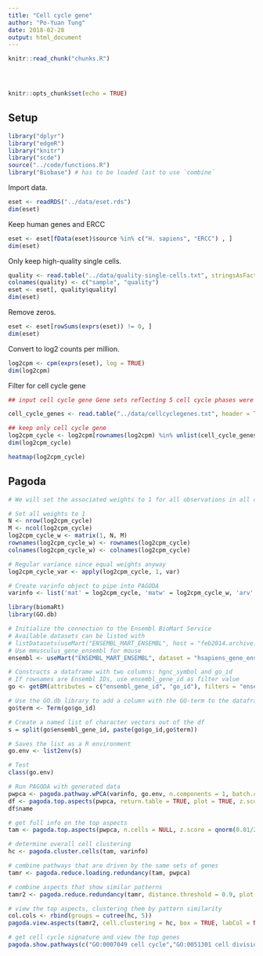 ```yaml
---
title: "Cell cycle gene"
author: "Po-Yuan Tung"
date: 2018-02-28
output: html_document
---
```


<!-- The file analysis/chunks.R contains chunks that define default settings
shared across the workflowr files. -->
```r
knitr::read_chunk("chunks.R")
```

<!-- Update knitr chunk options -->
```r
```

<!-- Insert the date the file was last updated -->
```r
```

<!-- Insert the code version (Git commit SHA1) if Git repository exists and R
 package git2r is installed -->
```r
```

```r
knitr::opts_chunk$set(echo = TRUE)
```

## Setup

```r
library("dplyr")
library("edgeR")
library("knitr")
library("scde")
source("../code/functions.R")
library("Biobase") # has to be loaded last to use `combine`
```

Import data.

```r
eset <- readRDS("../data/eset.rds")
dim(eset)
```

Keep human genes and ERCC
```r
eset <- eset[fData(eset)$source %in% c("H. sapiens", "ERCC") , ]
dim(eset) 
```

Only keep high-quality single cells.

```r
quality <- read.table("../data/quality-single-cells.txt", stringsAsFactors = FALSE)
colnames(quality) <- c("sample", "quality")
eset <- eset[, quality$quality]
dim(eset)
```

Remove zeros.

```r
eset <- eset[rowSums(exprs(eset)) != 0, ]
dim(eset)
```

Convert to log2 counts per million.

```r
log2cpm <- cpm(exprs(eset), log = TRUE)
dim(log2cpm)
```

Filter for cell cycle gene

```r
## input cell cycle gene Gene sets reflecting 5 cell cycle phases were taken from Table S2 of Macosko2015 Gene ID conversion was done by using the DAVID http://david.abcc.ncifcrf.gov

cell_cycle_genes <- read.table("../data/cellcyclegenes.txt", header = TRUE, sep="\t")

## keep only cell cycle gene
log2cpm_cycle <- log2cpm[rownames(log2cpm) %in% unlist(cell_cycle_genes),]
dim(log2cpm_cycle)

heatmap(log2cpm_cycle)
```

## Pagoda

```r
# We will set the associated weights to 1 for all observations in all cells and calculated variances for each gene

# Set all weights to 1
N <- nrow(log2cpm_cycle)
M <- ncol(log2cpm_cycle)
log2cpm_cycle_w <- matrix(1, N, M)
rownames(log2cpm_cycle_w) <- rownames(log2cpm_cycle)
colnames(log2cpm_cycle_w) <- colnames(log2cpm_cycle)

# Regular variance since equal weights anyway
log2cpm_cycle_var <- apply(log2cpm_cycle, 1, var)

# Create varinfo object to pipe into PAGODA
varinfo <- list('mat' = log2cpm_cycle, 'matw' = log2cpm_cycle_w, 'arv' = log2cpm_cycle_var)
```

```r
library(biomaRt)
library(GO.db)

# Initialize the connection to the Ensembl BioMart Service
# Available datasets can be listed with 
# listDatasets(useMart("ENSEMBL_MART_ENSEMBL", host = "feb2014.archive.ensembl.org"))
# Use mmusculus_gene_ensembl for mouse
ensembl <- useMart("ENSEMBL_MART_ENSEMBL", dataset = "hsapiens_gene_ensembl", host = "feb2014.archive.ensembl.org")

# Constructs a dataframe with two columns: hgnc_symbol and go_id
# If rownames are Ensembl IDs, use ensembl_gene_id as filter value
go <- getBM(attributes = c("ensembl_gene_id", "go_id"), filters = "ensembl_gene_id", values = rownames(log2cpm_cycle), mart = ensembl)

# Use the GO.db library to add a column with the GO-term to the dataframe
go$term <- Term(go$go_id)

# Create a named list of character vectors out of the df
s = split(go$ensembl_gene_id, paste(go$go_id,go$term))

# Saves the list as a R environment
go.env <- list2env(s)

# Test
class(go.env)
```

```r
# Run PAGODA with generated data
pwpca <- pagoda.pathway.wPCA(varinfo, go.env, n.components = 1, batch.center = FALSE)
df <- pagoda.top.aspects(pwpca, return.table = TRUE, plot = TRUE, z.score = 1.96)
df$name

# get full info on the top aspects
tam <- pagoda.top.aspects(pwpca, n.cells = NULL, z.score = qnorm(0.01/2, lower.tail = FALSE))

# determine overall cell clustering
hc <- pagoda.cluster.cells(tam, varinfo)

# combine pathways that are driven by the same sets of genes
tamr <- pagoda.reduce.loading.redundancy(tam, pwpca)

# combine aspects that show similar patterns
tamr2 <- pagoda.reduce.redundancy(tamr, distance.threshold = 0.9, plot = TRUE, cell.clustering = hc, labRow = NA, labCol = NA, box = TRUE, margins = c(0.5, 0.5), trim = 0)

# view the top aspects, clustering them by pattern similarity
col.cols <- rbind(groups = cutree(hc, 5))
pagoda.view.aspects(tamr2, cell.clustering = hc, box = TRUE, labCol = NA, margins = c(0.5, 20), col.cols = col.cols)

# get cell cycle signature and view the top genes
pagoda.show.pathways(c("GO:0007049 cell cycle","GO:0051301 cell division"), varinfo, go.env, cell.clustering = hc, margins = c(1,5), show.cell.dendrogram = TRUE, showRowLabels = TRUE, showPC = TRUE)
```

